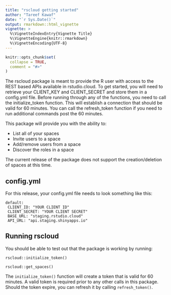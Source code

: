 ```yaml
---
title: "rscloud getting started"
author: "Tareef Kawaf"
date: "`r Sys.Date()`"
output: rmarkdown::html_vignette
vignette: >
  %\VignetteIndexEntry{Vignette Title}
  %\VignetteEngine{knitr::rmarkdown}
  %\VignetteEncoding{UTF-8}
---
```


```r
knitr::opts_chunk$set(
  collapse = TRUE,
  comment = "#>"
)
```

The rscloud package is meant to provide the R user with access to the REST based APIs available in rstudio.cloud.  To get started, you will need to retrieve your CLIENT_KEY and CLIENT_SECRET and store them in a config.yml file.  Before running through any of the functions, you need to call the initialize_token function.  This will establish a connection that should be valid for 60 minutes.  You can call the refresh_token function if you need to run additional commands post the 60 minutes.

This package will provide you with the ability to:

* List all of your spaces
* Invite users to a space
* Add/remove users from a space
* Discover the roles in a space

The current release of the package does not support the creation/deletion of spaces at this time.

## config.yml

For this release, your config.yml file needs to look something like this:


```
default:
 CLIENT_ID: "YOUR CLIENT ID"
 CLIENT_SECRET: "YOUR CLIENT SECRET" 
 BASE_URL: "staging.rstudio.cloud"
 API_URL: "api.staging.shinyapps.io"
```

## Running rscloud

You should be able to test out that the package is working by running:

```
rscloud::initialize_token()

rscloud::get_spaces()

```

The `initialize_token()` function will create a token that is valid for 60 minutes.  A valid token is required prior to any other calls in this package.  Should the token expire, you can refresh it by calling `refresh_token()`.  


